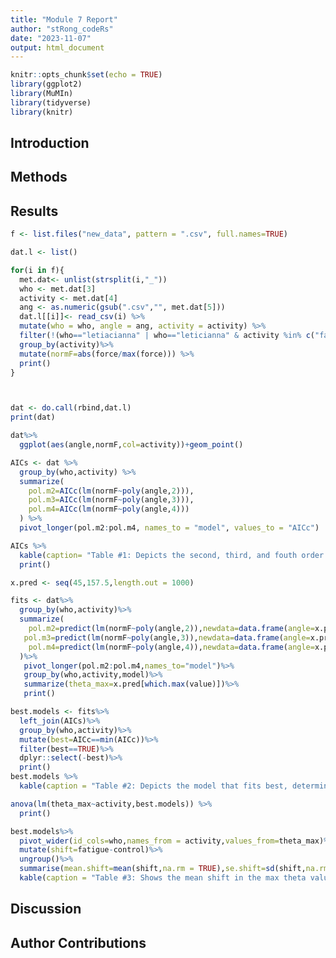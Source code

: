 ```yaml
---
title: "Module 7 Report"
author: "stRong_codeRs"
date: "2023-11-07"
output: html_document
---
```




```r
knitr::opts_chunk$set(echo = TRUE)
library(ggplot2)
library(MuMIn)
library(tidyverse)
library(knitr)
```

## Introduction


## Methods

## Results  
```r
f <- list.files("new_data", pattern = ".csv", full.names=TRUE)

dat.l <- list()

for(i in f){
  met.dat<- unlist(strsplit(i,"_"))
  who <- met.dat[3]
  activity <- met.dat[4]
  ang <- as.numeric(gsub(".csv","", met.dat[5]))
  dat.l[[i]]<- read_csv(i) %>%
  mutate(who = who, angle = ang, activity = activity) %>% 
  filter(!(who=="letiacianna" | who=="leticianna" & activity %in% c("fatigue","control")))%>%
  group_by(activity)%>%
  mutate(normF=abs(force/max(force))) %>%
  print()
}



dat <- do.call(rbind,dat.l)
print(dat)


```

```r

dat%>%
  ggplot(aes(angle,normF,col=activity))+geom_point()

AICs <- dat %>% 
  group_by(who,activity) %>% 
  summarize(
    pol.m2=AICc(lm(normF~poly(angle,2))),
    pol.m3=AICc(lm(normF~poly(angle,3))),
    pol.m4=AICc(lm(normF~poly(angle,4)))
  ) %>% 
  pivot_longer(pol.m2:pol.m4, names_to = "model", values_to = "AICc")

AICs %>% 
  kable(caption= "Table #1: Depicts the second, third, and fouth order polynomial models") %>% 
  print()

x.pred <- seq(45,157.5,length.out = 1000)

fits <- dat%>%
  group_by(who,activity)%>%
  summarize(
    pol.m2=predict(lm(normF~poly(angle,2)),newdata=data.frame(angle=x.pred)),
   pol.m3=predict(lm(normF~poly(angle,3)),newdata=data.frame(angle=x.pred)), 
    pol.m4=predict(lm(normF~poly(angle,4)),newdata=data.frame(angle=x.pred)) 
  )%>%
   pivot_longer(pol.m2:pol.m4,names_to="model")%>%
   group_by(who,activity,model)%>%
   summarize(theta_max=x.pred[which.max(value)])%>%
   print()

```


```r
best.models <- fits%>%
  left_join(AICs)%>%
  group_by(who,activity)%>%
  mutate(best=AICc==min(AICc))%>%
  filter(best==TRUE)%>%
  dplyr::select(-best)%>%
  print()
best.models %>% 
  kable(caption = "Table #2: Depicts the model that fits best, determined by the lowest AIC value")


```

```r
anova(lm(theta_max~activity,best.models)) %>% 
  print()

best.models%>%
  pivot_wider(id_cols=who,names_from = activity,values_from=theta_max)%>%
  mutate(shift=fatigue-control)%>%
  ungroup()%>%
  summarise(mean.shift=mean(shift,na.rm = TRUE),se.shift=sd(shift,na.rm=TRUE)/sqrt(length(shift))) %>% 
  kable(caption = "Table #3: Shows the mean shift in the max theta values")


```



## Discussion 


## Author Contributions 